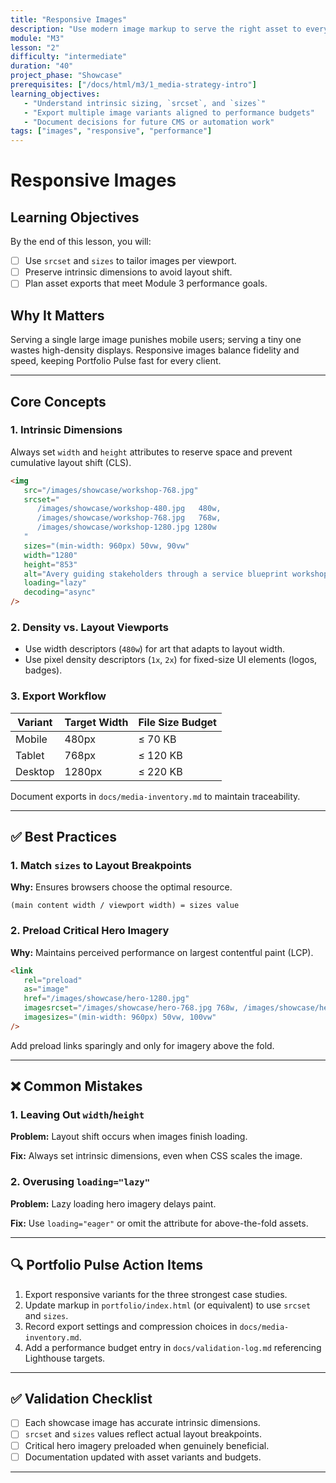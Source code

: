 ```yaml
---
title: "Responsive Images"
description: "Use modern image markup to serve the right asset to every device."
module: "M3"
lesson: "2"
difficulty: "intermediate"
duration: "40"
project_phase: "Showcase"
prerequisites: ["/docs/html/m3/1_media-strategy-intro"]
learning_objectives:
   - "Understand intrinsic sizing, `srcset`, and `sizes`"
   - "Export multiple image variants aligned to performance budgets"
   - "Document decisions for future CMS or automation work"
tags: ["images", "responsive", "performance"]
---
```


# Responsive Images

## Learning Objectives

By the end of this lesson, you will:

-  [ ] Use `srcset` and `sizes` to tailor images per viewport.
-  [ ] Preserve intrinsic dimensions to avoid layout shift.
-  [ ] Plan asset exports that meet Module 3 performance goals.

## Why It Matters

Serving a single large image punishes mobile users; serving a tiny one wastes
high-density displays. Responsive images balance fidelity and speed, keeping
Portfolio Pulse fast for every client.

---

## Core Concepts

### 1. Intrinsic Dimensions

Always set `width` and `height` attributes to reserve space and prevent
cumulative layout shift (CLS).

```html
<img
   src="/images/showcase/workshop-768.jpg"
   srcset="
      /images/showcase/workshop-480.jpg   480w,
      /images/showcase/workshop-768.jpg   768w,
      /images/showcase/workshop-1280.jpg 1280w
   "
   sizes="(min-width: 960px) 50vw, 90vw"
   width="1280"
   height="853"
   alt="Avery guiding stakeholders through a service blueprint workshop"
   loading="lazy"
   decoding="async"
/>
```

### 2. Density vs. Layout Viewports

-  Use width descriptors (`480w`) for art that adapts to layout width.
-  Use pixel density descriptors (`1x`, `2x`) for fixed-size UI elements (logos,
   badges).

### 3. Export Workflow

| Variant | Target Width | File Size Budget |
| ------- | ------------ | ---------------- |
| Mobile  | 480px        | ≤ 70 KB          |
| Tablet  | 768px        | ≤ 120 KB         |
| Desktop | 1280px       | ≤ 220 KB         |

Document exports in `docs/media-inventory.md` to maintain traceability.

---

## ✅ Best Practices

### 1. Match `sizes` to Layout Breakpoints

**Why:** Ensures browsers choose the optimal resource.

```
(main content width / viewport width) = sizes value
```

### 2. Preload Critical Hero Imagery

**Why:** Maintains perceived performance on largest contentful paint (LCP).

```html
<link
   rel="preload"
   as="image"
   href="/images/showcase/hero-1280.jpg"
   imagesrcset="/images/showcase/hero-768.jpg 768w, /images/showcase/hero-1280.jpg 1280w"
   imagesizes="(min-width: 960px) 50vw, 100vw"
/>
```

Add preload links sparingly and only for imagery above the fold.

---

## ❌ Common Mistakes

### 1. Leaving Out `width`/`height`

**Problem:** Layout shift occurs when images finish loading.

**Fix:** Always set intrinsic dimensions, even when CSS scales the image.

### 2. Overusing `loading="lazy"`

**Problem:** Lazy loading hero imagery delays paint.

**Fix:** Use `loading="eager"` or omit the attribute for above-the-fold assets.

---

## 🔍 Portfolio Pulse Action Items

1. Export responsive variants for the three strongest case studies.
2. Update markup in `portfolio/index.html` (or equivalent) to use `srcset` and
   `sizes`.
3. Record export settings and compression choices in `docs/media-inventory.md`.
4. Add a performance budget entry in `docs/validation-log.md` referencing
   Lighthouse targets.

---

## ✅ Validation Checklist

-  [ ] Each showcase image has accurate intrinsic dimensions.
-  [ ] `srcset` and `sizes` values reflect actual layout breakpoints.
-  [ ] Critical hero imagery preloaded when genuinely beneficial.
-  [ ] Documentation updated with asset variants and budgets.

---
